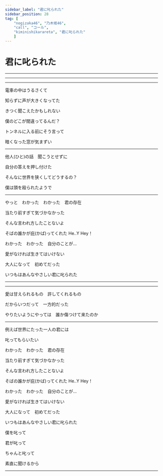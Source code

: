 ```yaml
---
sidebar_label: "君に叱られた"
sidebar_position: 28
tag: [
    "nogizaka46", "乃木坂46",
    "call", "コール",
    "kiminishikarareta", "君に叱られた"
    ]
---
```


# 君に叱られた

---

<BilibiliCard id="BV1N142197dh" />

---

<Hey count="2046" />

---

電車の中はうるさくて  <NickName />

知らずに声が大きくなってた <NickName />

きつく聞こえたかもしれない <SuperCute />

僕のどこが間違ってるんだ？ <NickName />

トンネルに入る前にそう言って <NickName />

暗くなった窓が気まずい  <SuperCute />

---

他人(ひと)の話　聞こうとせずに <OrHey count="2" />

自分の答えを押し付けた <OrHey count="2" />

そんなに世界を狭くしてどうするの？

僕は頭を殴られたようで

---

やっと　わかった　わかった　君の存在

当たり前すぎて気づかなかった

そんな言われ方したことないよ

そばの誰かが庇(かば)ってくれた  <Call>He..Y Hey！</Call> <Hey />

わかった　わかった　自分のことが…

愛がなければ生きてはいけない

大人になって　初めてだった

いつもはあんなやさしい君に叱られた

---

<Hey count="2046" />

---

愛は甘えられるもの　許してくれるもの

だからいつだって　一方的だった

やりたいようにやっては　誰か傷つけて来たのか

---

例えば世界にたった一人の君には

叱ってもらいたい

わかった　わかった　君の存在

当たり前すぎて気づかなかった

そんな言われ方したことないよ

そばの誰かが庇(かば)ってくれた  <Call>He..Y Hey！</Call> <Hey />

わかった　わかった　自分のことが…

愛がなければ生きてはいけない

大人になって　初めてだった

いつもはあんなやさしい君に叱られた

僕を叱って

君が叱って

ちゃんと叱って

素直に聞けるから

---

<Hey count="2046" />
